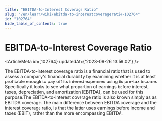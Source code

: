 ```yaml
---
title: "EBITDA-to-Interest Coverage Ratio"
slug: "/en/learn/wiki/ebitda-to-interestcoverageratio-102764"
id: "102764"
hide_table_of_contents: true
---
```



# EBITDA-to-Interest Coverage Ratio

<ArticleMeta id={102764} updatedAt={'2023-09-26 13:59:02'} />
<div className='border-solid border-b border-t-0 my-4 border-[var(--ifm-color-gray-300)]' />

The EBITDA-to-interest coverage ratio is a financial ratio that is used to assess a company's financial durability by examining whether it is at least profitable enough to pay off its interest expenses using its pre-tax income. Specifically it looks to see what proportion of earnings before interest, taxes, depreciation, and amortization (EBITDA), can be used for this purpose.The EBITDA-to-interest coverage ratio is also known simply as as EBITDA coverage. The main difference between EBITDA coverage and the interest coverage ratio, is that the latter uses earnings before income and taxes (EBIT), rather than the more encompassing EBITDA.

